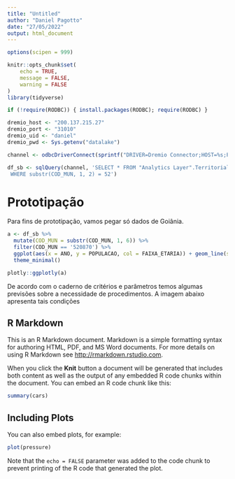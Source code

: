 ```yaml
---
title: "Untitled"
author: "Daniel Pagotto"
date: "27/05/2022"
output: html_document
---
```


```r

options(scipen = 999)

knitr::opts_chunk$set(
	echo = TRUE,
	message = FALSE,
	warning = FALSE
)
library(tidyverse)

if (!require(RODBC)) { install.packages(RODBC); require(RODBC) }

dremio_host <- "200.137.215.27"
dremio_port <- "31010"
dremio_uid <- "daniel"
dremio_pwd <- Sys.getenv("datalake")

channel <- odbcDriverConnect(sprintf("DRIVER=Dremio Connector;HOST=%s;PORT=%s;UID=%s;PWD=%s;AUTHENTICATIONTYPE=Basic Authentication;CONNECTIONTYPE=Direct", dremio_host, dremio_port, dremio_uid, dremio_pwd))

df_sb <- sqlQuery(channel, 'SELECT * FROM "Analytics Layer".Territorial."População por faixa etária selecionada"
 WHERE substr(COD_MUN, 1, 2) = 52')

```

# Prototipação

Para fins de prototipação, vamos pegar só dados de Goiânia. 

```r
a <- df_sb %>%  
  mutate(COD_MUN = substr(COD_MUN, 1, 6)) %>% 
  filter(COD_MUN == '520870') %>% 
  ggplot(aes(x = ANO, y = POPULACAO, col = FAIXA_ETARIA)) + geom_line(size = 1) + 
  theme_minimal()

plotly::ggplotly(a)

```


De acordo com o caderno de critérios e parâmetros temos algumas previsões sobre a necessidade de procedimentos. A imagem abaixo apresenta tais condições 


## R Markdown

This is an R Markdown document. Markdown is a simple formatting syntax for authoring HTML, PDF, and MS Word documents. For more details on using R Markdown see <http://rmarkdown.rstudio.com>.

When you click the **Knit** button a document will be generated that includes both content as well as the output of any embedded R code chunks within the document. You can embed an R code chunk like this:

```r
summary(cars)
```

## Including Plots

You can also embed plots, for example:

```r
plot(pressure)
```

Note that the `echo = FALSE` parameter was added to the code chunk to prevent printing of the R code that generated the plot.
